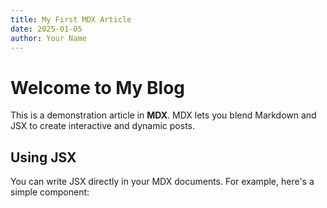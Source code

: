 ```yaml
---
title: My First MDX Article
date: 2025-01-05
author: Your Name
---
```


# Welcome to My Blog

This is a demonstration article in **MDX**. MDX lets you blend Markdown and JSX to create interactive and dynamic posts.

## Using JSX

You can write JSX directly in your MDX documents. For example, here's a simple component: